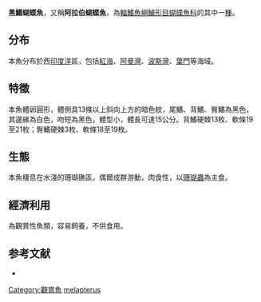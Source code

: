 {{Speciesbox
| name = 黑鰭蝴蝶魚
| image = Chaetodon melapterus 2.JPG
| image_width =250px
| status = LC
| status_system = IUCN3.1
| genus = Chaetodon
| species = melapterus
| authority = [[Guichenot|Guichenot]], 1863
| synonyms = *''Chaetodon melanopterus''<br /><small>Playfair, 1867</small>
*''Chaetodon trifasciatus arabica''<br /><small>Steindachner, 1899</small>
*''Choetodon melapterus''<br /><small>Guichenot, 1863</small>
}}

'''黑鰭蝴蝶魚'''，又稱'''阿拉伯蝴蝶魚'''，為[[輻鰭魚綱|輻鰭魚綱]][[鱸形目|鱸形目]][[蝴蝶魚科|蝴蝶魚科]]的其中一[[種|種]]。

==分布==
本魚分布於西[[印度洋|印度洋]]區，包括[[紅海|紅海]]、[[阿曼灣|阿曼灣]]、[[波斯灣|波斯灣]]、[[葉門|葉門]]等海域。

==特徵==
本魚體卵圓形，體側具13條以上斜向上方的暗色紋，尾鰭、背鰭、臀鰭為黑色，其邊緣為白色，吻短為黑色，體型小，體長可達15公分。背鰭硬棘13枚、軟條19至21枚；臀鰭硬棘3枚、軟條18至19枚。

==生態==
本魚棲息在水淺的珊瑚礁區，偶爾成群游動，肉食性，以[[珊瑚蟲|珊瑚蟲]]為主食。

==經濟利用==
為觀賞性魚類，容易飼養，不供食用。

==参考文献==
*{{FishBase_species|genus=Chaetodon|species=melapterus|year=2011|month=12}}
{{Taxonbar|from=Q2265007}}

[[Category:觀賞魚|Category:觀賞魚]]
[[Category:蝴蝶魚屬|melapterus]]